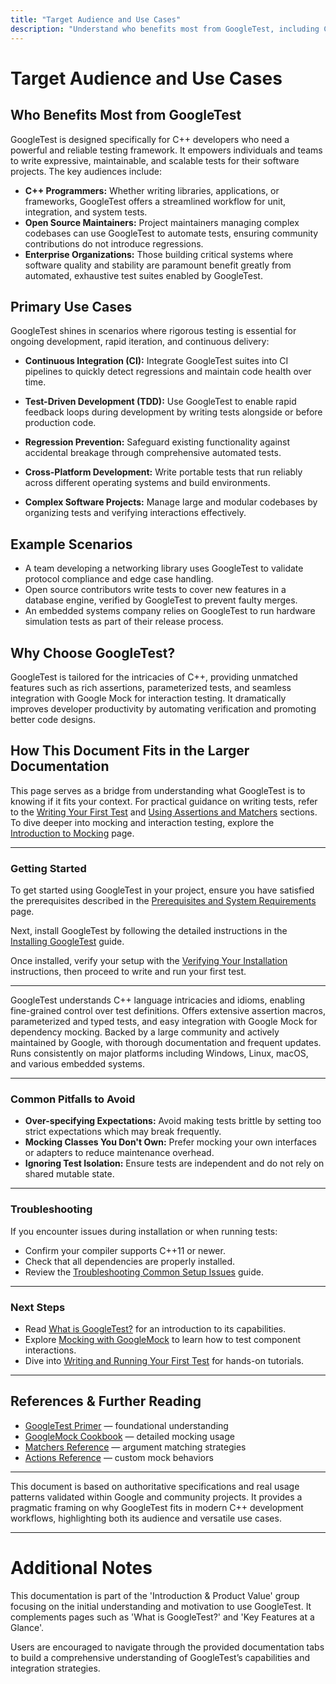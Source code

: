 ```yaml
---
title: "Target Audience and Use Cases"
description: "Understand who benefits most from GoogleTest, including C++ developers, open-source maintainers, and organizations seeking scalable, expressive testing for critical projects. Explore use cases ranging from continuous integration to high-stakes production release workflows."
---
```


# Target Audience and Use Cases

## Who Benefits Most from GoogleTest

GoogleTest is designed specifically for C++ developers who need a powerful and reliable testing framework. It empowers individuals and teams to write expressive, maintainable, and scalable tests for their software projects. The key audiences include:

- **C++ Programmers:** Whether writing libraries, applications, or frameworks, GoogleTest offers a streamlined workflow for unit, integration, and system tests.
- **Open Source Maintainers:** Project maintainers managing complex codebases can use GoogleTest to automate tests, ensuring community contributions do not introduce regressions.
- **Enterprise Organizations:** Those building critical systems where software quality and stability are paramount benefit greatly from automated, exhaustive test suites enabled by GoogleTest.

## Primary Use Cases

GoogleTest shines in scenarios where rigorous testing is essential for ongoing development, rapid iteration, and continuous delivery:

- **Continuous Integration (CI):** Integrate GoogleTest suites into CI pipelines to quickly detect regressions and maintain code health over time.

- **Test-Driven Development (TDD):** Use GoogleTest to enable rapid feedback loops during development by writing tests alongside or before production code.

- **Regression Prevention:** Safeguard existing functionality against accidental breakage through comprehensive automated tests.

- **Cross-Platform Development:** Write portable tests that run reliably across different operating systems and build environments.

- **Complex Software Projects:** Manage large and modular codebases by organizing tests and verifying interactions effectively.

## Example Scenarios

- A team developing a networking library uses GoogleTest to validate protocol compliance and edge case handling.
- Open source contributors write tests to cover new features in a database engine, verified by GoogleTest to prevent faulty merges.
- An embedded systems company relies on GoogleTest to run hardware simulation tests as part of their release process.

## Why Choose GoogleTest?

GoogleTest is tailored for the intricacies of C++, providing unmatched features such as rich assertions, parameterized tests, and seamless integration with Google Mock for interaction testing. It dramatically improves developer productivity by automating verification and promoting better code designs.

## How This Document Fits in the Larger Documentation

This page serves as a bridge from understanding what GoogleTest is to knowing if it fits your context. For practical guidance on writing tests, refer to the [Writing Your First Test](https://github.com/google/googletest/tree/main/docs/getting-started/first-test) and [Using Assertions and Matchers](https://github.com/google/googletest/tree/main/docs/guides/writing-effective-tests/assertions-matchers) sections. To dive deeper into mocking and interaction testing, explore the [Introduction to Mocking](https://github.com/google/googletest/tree/main/docs/guides/mocking-real-world/intro-mocking) page.

---

### Getting Started

To get started using GoogleTest in your project, ensure you have satisfied the prerequisites described in the [Prerequisites and System Requirements](https://github.com/google/googletest/tree/main/docs/getting-started/setup-prerequisites-installation/prerequisites-and-system-requirements) page.

Next, install GoogleTest by following the detailed instructions in the [Installing GoogleTest](https://github.com/google/googletest/tree/main/docs/getting-started/setup-prerequisites-installation/installing-googletest) guide.

Once installed, verify your setup with the [Verifying Your Installation](https://github.com/google/googletest/tree/main/docs/getting-started/setup-prerequisites-installation/verifying-installation) instructions, then proceed to write and run your first test.


---

<AccordionGroup title="Key Tips for Choosing GoogleTest">
<Accordion title="Designed for C++ Developers">
GoogleTest understands C++ language intricacies and idioms, enabling fine-grained control over test definitions.
</Accordion>
<Accordion title="Rich Feature Set">
Offers extensive assertion macros, parameterized and typed tests, and easy integration with Google Mock for dependency mocking.
</Accordion>
<Accordion title="Mature Ecosystem">
Backed by a large community and actively maintained by Google, with thorough documentation and frequent updates.
</Accordion>
<Accordion title="Cross-Platform Support">
Runs consistently on major platforms including Windows, Linux, macOS, and various embedded systems.
</Accordion>
</AccordionGroup>

---

### Common Pitfalls to Avoid

- **Over-specifying Expectations:** Avoid making tests brittle by setting too strict expectations which may break frequently.
- **Mocking Classes You Don't Own:** Prefer mocking your own interfaces or adapters to reduce maintenance overhead.
- **Ignoring Test Isolation:** Ensure tests are independent and do not rely on shared mutable state.


---

### Troubleshooting

If you encounter issues during installation or when running tests:

- Confirm your compiler supports C++11 or newer.
- Check that all dependencies are properly installed.
- Review the [Troubleshooting Common Setup Issues](https://github.com/google/googletest/tree/main/docs/getting-started/first-run-configuration-troubleshooting/troubleshooting-common-setup-issues) guide.


---

### Next Steps

- Read [What is GoogleTest?](../what-is-googletest) for an introduction to its capabilities.
- Explore [Mocking with GoogleMock](https://github.com/google/googletest/tree/main/docs/guides/mocking-real-world/intro-mocking) to learn how to test component interactions.
- Dive into [Writing and Running Your First Test](https://github.com/google/googletest/tree/main/docs/getting-started/first-run-configuration-troubleshooting/writing-and-running-your-first-test) for hands-on tutorials.


---

## References & Further Reading

- [GoogleTest Primer](https://github.com/google/googletest/tree/main/docs/guides/getting-started/primer) — foundational understanding
- [GoogleMock Cookbook](https://github.com/google/googletest/tree/main/docs/gmock_cook_book.md) — detailed mocking usage
- [Matchers Reference](https://github.com/google/googletest/tree/main/docs/reference/matchers.md) — argument matching strategies
- [Actions Reference](https://github.com/google/googletest/tree/main/docs/reference/actions.md) — custom mock behaviors


---

This document is based on authoritative specifications and real usage patterns validated within Google and community projects. It provides a pragmatic framing on why GoogleTest fits in modern C++ development workflows, highlighting both its audience and versatile use cases.


---

# Additional Notes

This documentation is part of the 'Introduction & Product Value' group focusing on the initial understanding and motivation to use GoogleTest. It complements pages such as 'What is GoogleTest?' and 'Key Features at a Glance'.

Users are encouraged to navigate through the provided documentation tabs to build a comprehensive understanding of GoogleTest’s capabilities and integration strategies.
